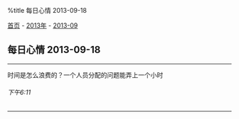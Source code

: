 %title 每日心情 2013-09-18

[[../../../index|首页]] - [[../index|2013年]] - [[index|2013-09]]
==每日心情 2013-09-18==
----
时间是怎么浪费的？一个人员分配的问题能弄上一个小时
======下午6:11======
----
